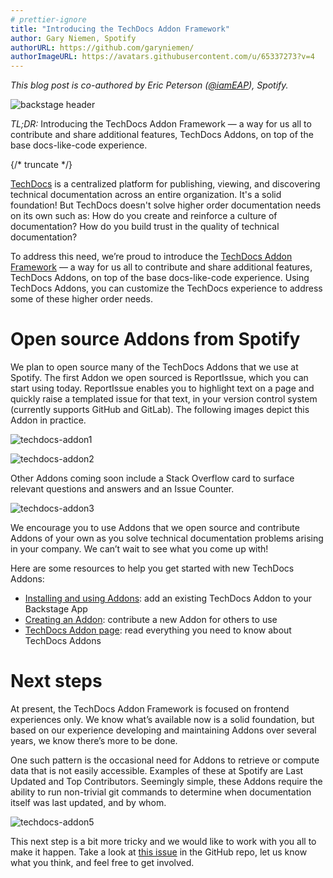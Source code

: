 ```yaml
---
# prettier-ignore
title: "Introducing the TechDocs Addon Framework"
author: Gary Niemen, Spotify
authorURL: https://github.com/garyniemen/
authorImageURL: https://avatars.githubusercontent.com/u/65337273?v=4
---
```


_This blog post is co-authored by Eric Peterson ([@iamEAP](https://github.com/iamEAP)), Spotify._

![backstage header](assets/22-05-13/techdocs-addon-header.gif)

_TL;DR:_ Introducing the TechDocs Addon Framework — a way for us all to contribute and share additional features, TechDocs Addons, on top of the base docs-like-code experience.

{/* truncate */}

[TechDocs](https://backstage.io/docs/features/techdocs/) is a centralized platform for publishing, viewing, and discovering technical documentation across an entire organization. It's a solid foundation! But TechDocs doesn't solve higher order documentation needs on its own such as: How do you create and reinforce a culture of documentation? How do you build trust in the quality of technical documentation?

To address this need, we’re proud to introduce the [TechDocs Addon Framework](https://github.com/backstage/backstage/issues/9636) — a way for us all to contribute and share additional features, TechDocs Addons, on top of the base docs-like-code experience. Using TechDocs Addons, you can customize the TechDocs experience to address some of these higher order needs.

# Open source Addons from Spotify

We plan to open source many of the TechDocs Addons that we use at Spotify. The first Addon we open sourced is ReportIssue, which you can start using today. ReportIssue enables you to highlight text on a page and quickly raise a templated issue for that text, in your version control system (currently supports GitHub and GitLab). The following images depict this Addon in practice.

![techdocs-addon1](assets/22-05-13/techdocs-addon1.png)

![techdocs-addon2](assets/22-05-13/techdocs-addon2.png)

Other Addons coming soon include a Stack Overflow card to surface relevant questions and answers and an Issue Counter.

![techdocs-addon3](assets/22-05-13/techdocs-addon3.png)

We encourage you to use Addons that we open source and contribute Addons of your own as you solve technical documentation problems arising in your company. We can’t wait to see what you come up with!

Here are some resources to help you get started with new TechDocs Addons:

- [Installing and using Addons](https://backstage.io/docs/features/techdocs/addons#installing-and-using-addons): add an existing TechDocs Addon to your Backstage App
- [Creating an Addon](https://backstage.io/docs/features/techdocs/addons#creating-an-addon): contribute a new Addon for others to use
- [TechDocs Addon page](https://backstage.io/docs/features/techdocs/addons): read everything you need to know about TechDocs Addons

# Next steps

At present, the TechDocs Addon Framework is focused on frontend experiences only. We know what’s available now is a solid foundation, but based on our experience developing and maintaining Addons over several years, we know there’s more to be done.

One such pattern is the occasional need for Addons to retrieve or compute data that is not easily accessible. Examples of these at Spotify are Last Updated and Top Contributors. Seemingly simple, these Addons require the ability to run non-trivial git commands to determine when documentation itself was last updated, and by whom.

![techdocs-addon5](assets/22-05-13/techdocs-addon5.png)

This next step is a bit more tricky and we would like to work with you all to make it happen. Take a look at [this issue](https://github.com/backstage/backstage/issues/11110) in the GitHub repo, let us know what you think, and feel free to get involved.
